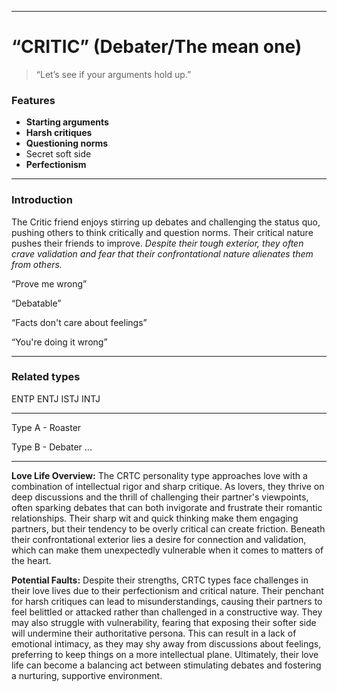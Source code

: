 ___

# “CRITIC” (Debater/The mean one)

> “Let’s see if your arguments hold up.”

### Features

- **Starting arguments**
- **Harsh critiques**
- **Questioning norms**
- Secret soft side
- **Perfectionism**

___

### Introduction

The Critic friend enjoys stirring up debates and challenging the status quo, pushing others to think critically and question norms. Their critical nature pushes their friends to improve. *Despite their tough exterior, they often crave validation and fear that their confrontational nature alienates them from others.*

“Prove me wrong”

“Debatable”

“Facts don't care about feelings”

“You're doing it wrong”

___
### Related types

ENTP ENTJ ISTJ INTJ

___

Type A - Roaster

Type B - Debater
...

___

**Love Life Overview:**
The CRTC personality type approaches love with a combination of intellectual rigor and sharp critique. As lovers, they thrive on deep discussions and the thrill of challenging their partner's viewpoints, often sparking debates that can both invigorate and frustrate their romantic relationships. Their sharp wit and quick thinking make them engaging partners, but their tendency to be overly critical can create friction. Beneath their confrontational exterior lies a desire for connection and validation, which can make them unexpectedly vulnerable when it comes to matters of the heart.

**Potential Faults:**
Despite their strengths, CRTC types face challenges in their love lives due to their perfectionism and critical nature. Their penchant for harsh critiques can lead to misunderstandings, causing their partners to feel belittled or attacked rather than challenged in a constructive way. They may also struggle with vulnerability, fearing that exposing their softer side will undermine their authoritative persona. This can result in a lack of emotional intimacy, as they may shy away from discussions about feelings, preferring to keep things on a more intellectual plane. Ultimately, their love life can become a balancing act between stimulating debates and fostering a nurturing, supportive environment.